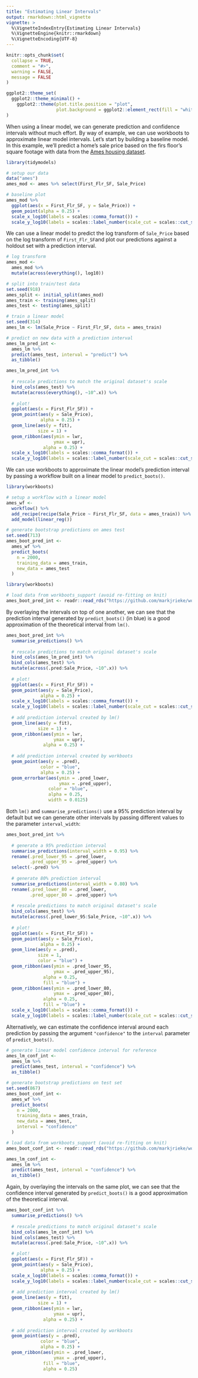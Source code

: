 ```yaml
---
title: "Estimating Linear Intervals"
output: rmarkdown::html_vignette
vignette: >
  %\VignetteIndexEntry{Estimating Linear Intervals}
  %\VignetteEngine{knitr::rmarkdown}
  %\VignetteEncoding{UTF-8}
---
```


```r
knitr::opts_chunk$set(
  collapse = TRUE,
  comment = "#>",
  warning = FALSE,
  message = FALSE
)

ggplot2::theme_set(
  ggplot2::theme_minimal() +
    ggplot2::theme(plot.title.position = "plot",
                   plot.background = ggplot2::element_rect(fill = "white", color = "white"))
)
```

When using a linear model, we can generate prediction and confidence intervals without much effort. By way of example, we can use workboots to approximate linear model intervals. Let's start by building a baseline model. In this example, we'll predict a home's sale price based on the firs floor's square footage with data from the [Ames housing dataset](https://modeldata.tidymodels.org/reference/ames.html).

```r
library(tidymodels)

# setup our data
data("ames")
ames_mod <- ames %>% select(First_Flr_SF, Sale_Price)

# baseline plot
ames_mod %>%
  ggplot(aes(x = First_Flr_SF, y = Sale_Price)) +
  geom_point(alpha = 0.25) +
  scale_x_log10(labels = scales::comma_format()) +
  scale_y_log10(labels = scales::label_number(scale_cut = scales::cut_short_scale()))
```

We can use a linear model to predict the log transform of `Sale_Price` based on the log transform of `First_Flr_SF`and plot our predictions against a holdout set with a prediction interval. 

```r
# log transform
ames_mod <-
  ames_mod %>%
  mutate(across(everything(), log10))

# split into train/test data
set.seed(918)
ames_split <- initial_split(ames_mod)
ames_train <- training(ames_split)
ames_test <- testing(ames_split)

# train a linear model
set.seed(314)
ames_lm <- lm(Sale_Price ~ First_Flr_SF, data = ames_train)

# predict on new data with a prediction interval
ames_lm_pred_int <-
  ames_lm %>%
  predict(ames_test, interval = "predict") %>%
  as_tibble()

ames_lm_pred_int %>%
  
  # rescale predictions to match the original dataset's scale
  bind_cols(ames_test) %>%
  mutate(across(everything(), ~10^.x)) %>%
  
  # plot!
  ggplot(aes(x = First_Flr_SF)) +
  geom_point(aes(y = Sale_Price),
             alpha = 0.25) +
  geom_line(aes(y = fit),
            size = 1) +
  geom_ribbon(aes(ymin = lwr,
                  ymax = upr),
              alpha = 0.25) +
  scale_x_log10(labels = scales::comma_format()) +
  scale_y_log10(labels = scales::label_number(scale_cut = scales::cut_short_scale()))
```

We can use workboots to approximate the linear model's prediction interval by passing a workflow built on a linear model to `predict_boots()`.

```r
library(workboots)

# setup a workflow with a linear model
ames_wf <-
  workflow() %>%
  add_recipe(recipe(Sale_Price ~ First_Flr_SF, data = ames_train)) %>%
  add_model(linear_reg())

# generate bootstrap predictions on ames test
set.seed(713)
ames_boot_pred_int <- 
  ames_wf %>%
  predict_boots(
    n = 2000,
    training_data = ames_train,
    new_data = ames_test
  )
```

```r
library(workboots)

# load data from workboots_support (avoid re-fitting on knit)
ames_boot_pred_int <- readr::read_rds("https://github.com/markjrieke/workboots_support/blob/main/data/ames_boot_pred_int.rds?raw=true")
```

By overlaying the intervals on top of one another, we can see that the prediction interval generated by `predict_boots()` (in blue) is a good approximation of the theoretical interval from `lm()`. 

```r
ames_boot_pred_int %>%
  summarise_predictions() %>%
  
  # rescale predictions to match original dataset's scale
  bind_cols(ames_lm_pred_int) %>%
  bind_cols(ames_test) %>%
  mutate(across(.pred:Sale_Price, ~10^.x)) %>%
  
  # plot!
  ggplot(aes(x = First_Flr_SF)) +
  geom_point(aes(y = Sale_Price),
             alpha = 0.25) +
  scale_x_log10(labels = scales::comma_format()) +
  scale_y_log10(labels = scales::label_number(scale_cut = scales::cut_short_scale())) +
  
  # add prediction interval created by lm()
  geom_line(aes(y = fit),
            size = 1) +
  geom_ribbon(aes(ymin = lwr,
                  ymax = upr),
              alpha = 0.25) +
  
  # add prediction interval created by workboots
  geom_point(aes(y = .pred),
             color = "blue",
             alpha = 0.25) +
  geom_errorbar(aes(ymin = .pred_lower,
                    ymax = .pred_upper),
                color = "blue",
                alpha = 0.25,
                width = 0.0125)
```

Both `lm()` and `summarise_predictions()` use a 95% prediction interval by default but we can generate other intervals by passing different values to the parameter `interval_width`:

```r
ames_boot_pred_int %>%
  
  # generate a 95% prediction interval
  summarise_predictions(interval_width = 0.95) %>%
  rename(.pred_lower_95 = .pred_lower,
         .pred_upper_95 = .pred_upper) %>%
  select(-.pred) %>%
  
  # generate 80% prediction interval
  summarise_predictions(interval_width = 0.80) %>%
  rename(.pred_lower_80 = .pred_lower,
         .pred_upper_80 = .pred_upper) %>%
  
  # rescale predictions to match original dataset's scale
  bind_cols(ames_test) %>%
  mutate(across(.pred_lower_95:Sale_Price, ~10^.x)) %>%
  
  # plot!
  ggplot(aes(x = First_Flr_SF)) +
  geom_point(aes(y = Sale_Price),
             alpha = 0.25) +
  geom_line(aes(y = .pred),
            size = 1,
            color = "blue") +
  geom_ribbon(aes(ymin = .pred_lower_95,
                  ymax = .pred_upper_95),
              alpha = 0.25,
              fill = "blue") +
  geom_ribbon(aes(ymin = .pred_lower_80,
                  ymax = .pred_upper_80),
              alpha = 0.25,
              fill = "blue") +
  scale_x_log10(labels = scales::comma_format()) +
  scale_y_log10(labels = scales::label_number(scale_cut = scales::cut_short_scale()))
```

Alternatively, we can estimate the confidence interval around each prediction by passing the argument `"confidence"` to the `interval` parameter of `predict_boots()`. 

```r
# generate linear model confidence interval for reference
ames_lm_conf_int <-
  ames_lm %>%
  predict(ames_test, interval = "confidence") %>%
  as_tibble()

# generate bootstrap predictions on test set
set.seed(867)
ames_boot_conf_int <-
  ames_wf %>%
  predict_boots(
    n = 2000,
    training_data = ames_train,
    new_data = ames_test,
    interval = "confidence"
  )
```

```r
# load data from workboots_support (avoid re-fitting on knit)
ames_boot_conf_int <- readr::read_rds("https://github.com/markjrieke/workboots_support/blob/main/data/ames_boot_conf_int.rds?raw=true")

ames_lm_conf_int <-
  ames_lm %>%
  predict(ames_test, interval = "confidence") %>%
  as_tibble()
```

Again, by overlaying the intervals on the same plot, we can see that the confidence interval generated by `predict_boots()` is a good approximation of the theoretical interval.

```r
ames_boot_conf_int %>%
  summarise_predictions() %>%
  
  # rescale predictions to match original dataset's scale
  bind_cols(ames_lm_conf_int) %>%
  bind_cols(ames_test) %>%
  mutate(across(.pred:Sale_Price, ~10^.x)) %>%

  # plot!
  ggplot(aes(x = First_Flr_SF)) +
  geom_point(aes(y = Sale_Price),
             alpha = 0.25) +
  scale_x_log10(labels = scales::comma_format()) +
  scale_y_log10(labels = scales::label_number(scale_cut = scales::cut_short_scale())) +
  
  # add prediction interval created by lm()
  geom_line(aes(y = fit),
            size = 1) +
  geom_ribbon(aes(ymin = lwr,
                  ymax = upr),
              alpha = 0.25) +
  
  # add prediction interval created by workboots
  geom_point(aes(y = .pred),
             color = "blue",
             alpha = 0.25) +
  geom_ribbon(aes(ymin = .pred_lower,
                  ymax = .pred_upper),
              fill = "blue",
              alpha = 0.25)
```




